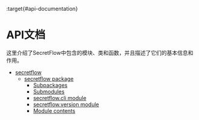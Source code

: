 :target{#api-documentation}

# API文档

这里介绍了SecretFlow中包含的模块、类和函数，并且描述了它们的基本信息和作用。

<TableOfContents>


  - [secretflow](../source/modules.mdx)
    - [secretflow package](../source/secretflow.mdx)
      - [Subpackages](../source/secretflow.mdx#subpackages)
      - [Submodules](../source/secretflow.mdx#submodules)
      - [secretflow.cli module](../source/secretflow.mdx#module-secretflow.cli)
      - [secretflow.version module](../source/secretflow.mdx#module-secretflow.version)
      - [Module contents](../source/secretflow.mdx#module-secretflow)
</TableOfContents>
